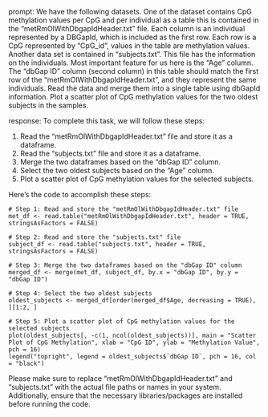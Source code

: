 prompt:
We have the following datasets. One of the dataset contains CpG methylation values per CpG and per individual as a table this is contained in the “metRmOlWithDbgapIdHeader.txt” file. Each column is an individual represented by a DBGapId, which is included as the first row. Each row is a CpG represented by "CpG_id", values in the table are methylation values. Another data set is contained in “subjects.txt”. This file has the information on the individuals. Most important feature for us here is the "Age" column. The "dbGap ID" column (second column) in this table should match the first row of the "metRmOlWithDbgapIdHeader.txt", and they represent the same individuals. Read the data and merge them into a single table using dbGapId information. Plot a scatter plot of CpG methylation values for the two oldest subjects in the samples.

response:
To complete this task, we will follow these steps:

1. Read the "metRmOlWithDbgapIdHeader.txt" file and store it as a dataframe.
2. Read the "subjects.txt" file and store it as a dataframe.
3. Merge the two dataframes based on the "dbGap ID" column.
4. Select the two oldest subjects based on the "Age" column.
5. Plot a scatter plot of CpG methylation values for the selected subjects.

Here's the code to accomplish these steps:

```
# Step 1: Read and store the "metRmOlWithDbgapIdHeader.txt" file
met_df <- read.table("metRmOlWithDbgapIdHeader.txt", header = TRUE, stringsAsFactors = FALSE)

# Step 2: Read and store the "subjects.txt" file
subject_df <- read.table("subjects.txt", header = TRUE, stringsAsFactors = FALSE)

# Step 3: Merge the two dataframes based on the "dbGap ID" column
merged_df <- merge(met_df, subject_df, by.x = "dbGap ID", by.y = "dbGap ID")

# Step 4: Select the two oldest subjects
oldest_subjects <- merged_df[order(merged_df$Age, decreasing = TRUE), ][1:2, ]

# Step 5: Plot a scatter plot of CpG methylation values for the selected subjects
plot(oldest_subjects[, -c(1, ncol(oldest_subjects))], main = "Scatter Plot of CpG Methylation", xlab = "CpG ID", ylab = "Methylation Value", pch = 16)
legend("topright", legend = oldest_subjects$`dbGap ID`, pch = 16, col = "black")
```

Please make sure to replace "metRmOlWithDbgapIdHeader.txt" and "subjects.txt" with the actual file paths or names in your system. Additionally, ensure that the necessary libraries/packages are installed before running the code.
